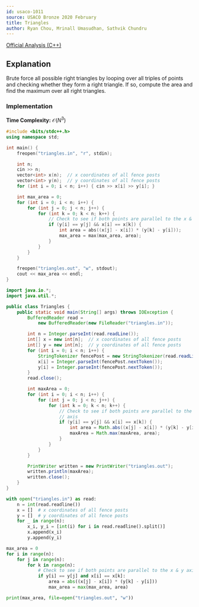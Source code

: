 ```yaml
---
id: usaco-1011
source: USACO Bronze 2020 February
title: Triangles
author: Ryan Chou, Mrinall Umasudhan, Sathvik Chundru
---
```


[Official Analysis (C++)](http://www.usaco.org/current/data/sol_triangles_bronze_feb20.html)

## Explanation

Brute force all possible right triangles by looping over all triples of points
and checking whether they form a right triangle. If so, compute the area and
find the maximum over all right triangles.

### Implementation

**Time Complexity:** $\mathcal{O}(N^3)$

<LanguageSection>
<CPPSection>

```cpp
#include <bits/stdc++.h>
using namespace std;

int main() {
	freopen("triangles.in", "r", stdin);

	int n;
	cin >> n;
	vector<int> x(n);  // x coordinates of all fence posts
	vector<int> y(n);  // y coordinates of all fence posts
	for (int i = 0; i < n; i++) { cin >> x[i] >> y[i]; }

	int max_area = 0;
	for (int i = 0; i < n; i++) {
		for (int j = 0; j < n; j++) {
			for (int k = 0; k < n; k++) {
				// Check to see if both points are parallel to the x & y axis
				if (y[i] == y[j] && x[i] == x[k]) {
					int area = abs((x[j] - x[i]) * (y[k] - y[i]));
					max_area = max(max_area, area);
				}
			}
		}
	}

	freopen("triangles.out", "w", stdout);
	cout << max_area << endl;
}
```

</CPPSection>
<JavaSection>

```java
import java.io.*;
import java.util.*;

public class Triangles {
	public static void main(String[] args) throws IOException {
		BufferedReader read =
		    new BufferedReader(new FileReader("triangles.in"));

		int n = Integer.parseInt(read.readLine());
		int[] x = new int[n];  // x coordinates of all fence posts
		int[] y = new int[n];  // y coordinates of all fence posts
		for (int i = 0; i < n; i++) {
			StringTokenizer fencePost = new StringTokenizer(read.readLine());
			x[i] = Integer.parseInt(fencePost.nextToken());
			y[i] = Integer.parseInt(fencePost.nextToken());
		}
		read.close();

		int maxArea = 0;
		for (int i = 0; i < n; i++) {
			for (int j = 0; j < n; j++) {
				for (int k = 0; k < n; k++) {
					// Check to see if both points are parallel to the x & y
					// axis
					if (y[i] == y[j] && x[i] == x[k]) {
						int area = Math.abs((x[j] - x[i]) * (y[k] - y[i]));
						maxArea = Math.max(maxArea, area);
					}
				}
			}
		}

		PrintWriter written = new PrintWriter("triangles.out");
		written.println(maxArea);
		written.close();
	}
}
```

</JavaSection>
<PySection>

```python
with open("triangles.in") as read:
	n = int(read.readline())
	x = []  # x coordinates of all fence posts
	y = []  # y coordinates of all fence posts
	for _ in range(n):
		x_i, y_i = [int(i) for i in read.readline().split()]
		x.append(x_i)
		y.append(y_i)

max_area = 0
for i in range(n):
	for j in range(n):
		for k in range(n):
			# Check to see if both points are parallel to the x & y axis
			if y[i] == y[j] and x[i] == x[k]:
				area = abs((x[j] - x[i]) * (y[k] - y[i]))
				max_area = max(max_area, area)

print(max_area, file=open("triangles.out", "w"))
```

</PySection>
</LanguageSection>

